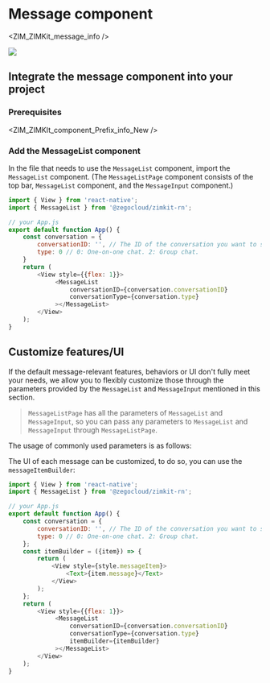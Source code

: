 # Message component


<ZIM_ZIMKit_message_info />

<div style={{width:"300px"}}>
    <Frame width="auto" height="auto" caption="">
        <img src="https://storage.zego.im/sdk-doc/Pics/ZIMKit/IOS/swift/message_demo.gif" />
    </Frame>
</div>

##  Integrate the message component into your project

###  Prerequisites


<ZIM_ZIMKIt_component_Prefix_info_New />

###  Add the MessageList component

In the file that needs to use the `MessageList` component, import the `MessageList` component.
(The `MessageListPage` component consists of the top bar, `MessageList` component, and the `MessageInput` component.)

```javascript
import { View } from 'react-native';
import { MessageList } from '@zegocloud/zimkit-rn';

// your App.js
export default function App() {
    const conversation = {
        conversationID: '', // The ID of the conversation you want to send messages to.
        type: 0 // 0: One-on-one chat. 2: Group chat.
    }
    return (
        <View style={{flex: 1}}>
             <MessageList
                 conversationID={conversation.conversationID}
                 conversationType={conversation.type}
             ></MessageList>
        </View>
    );
}
```

## Customize features/UI

If the default message-relevant features, behaviors or UI don't fully meet your needs, we allow you to flexibly customize those through the parameters provided by the `MessageList` and `MessageInput` mentioned in this section.

> `MessageListPage` has all the parameters of `MessageList` and `MessageInput`, so you can pass any parameters to `MessageList` and `MessageInput` through `MessageListPage`.

The usage of commonly used parameters is as follows:

<Accordion title="Custom message UI" defaultOpen="false">

The UI of each message can be customized, to do so, you can use the `messageItemBuilder`:

```javascript
import { View } from 'react-native';
import { MessageList } from '@zegocloud/zimkit-rn';

// your App.js
export default function App() {
    const conversation = {
        conversationID: '', // The ID of the conversation you want to send messages to.
        type: 0 // 0: One-on-one chat. 2: Group chat.
    };
    const itemBuilder = ({item}) => {
        return (
            <View style={style.messageItem}>
                <Text>{item.message}</Text>
            </View>
        );
    };
    return (
        <View style={{flex: 1}}>
             <MessageList
                 conversationID={conversation.conversationID}
                 conversationType={conversation.type}
                 itemBuilder={itemBuilder}
             ></MessageList>
        </View>
    );
}
```

</Accordion>
